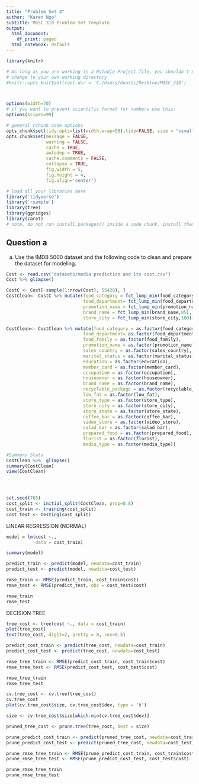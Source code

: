 ```yaml
---
title: "Problem Set 4"
author: "Karen Ngo"
subtitle: MGSC 310 Problem Set Template
output:
  html_document:
    df_print: paged
  html_notebook: default
---
```


```r


library(knitr)

# As long as you are working in a Rstudio Project file, you shouldn't need to 'hard code' directories like this
# change to your own working directory
#knitr::opts_knit$set(root.dir = 'C:/Users/doosti/Desktop/MGSC_310')



options(width=70)
# if you want to prevent scientific format for numbers use this:
options(scipen=99)

# general rchunk code options
opts_chunk$set(tidy.opts=list(width.wrap=50),tidy=FALSE, size = "vsmall")
opts_chunk$set(message = FALSE,
               warning = FALSE,
               cache = TRUE,
               autodep = TRUE,
               cache.comments = FALSE,
               collapse = TRUE,
               fig.width = 5,
               fig.height = 4,
               fig.align='center')

```

```r

# load all your libraries here
library('tidyverse')
library('rsample')
library(tree)
library(ggridges)
library(caret)
# note, do not run install.packages() inside a code chunk. install them in the console outside of a code chunk. 

```


## Question a

a) Use the IMDB 5000 dataset and the following code to clean and prepare the dataset for modeling.


```r

Cost <- read.csv("datasets/media prediction and its cost.csv")
Cost %>% glimpse()

CostC <- Cost[-sample(1:nrow(Cost), 55428), ]
CostClean<- CostC %>% mutate(food_category = fct_lump_min(food_category,125),
                             food_department= fct_lump_min(food_department,175),
                             promotion_name = fct_lump_min(promotion_name,125),
                             brand_name = fct_lump_min(brand_name,85),
                             store_city = fct_lump_min(store_city,100))

CostClean<- CostClean %>% mutate(food_category = as.factor(food_category),
                             food_department= as.factor(food_department),
                             food_family = as.factor(food_family),
                             promotion_name = as.factor(promotion_name),
                             sales_country = as.factor(sales_country),
                             marital_status = as.factor(marital_status),
                             education = as.factor(education),
                             member_card = as.factor(member_card),
                             occupation = as.factor(occupation),
                             houseowner = as.factor(houseowner),
                             brand_name = as.factor(brand_name),
                             recyclable_package = as.factor(recyclable_package),
                             low_fat = as.factor(low_fat),
                             store_type = as.factor(store_type),
                             store_city = as.factor(store_city),
                             store_state = as.factor(store_state),
                             coffee_bar = as.factor(coffee_bar),
                             video_store = as.factor(video_store),
                             salad_bar = as.factor(salad_bar),
                             prepared_food = as.factor(prepared_food),
                             florist = as.factor(florist),
                             media_type = as.factor(media_type))

#Summary Stats
CostClean %>%  glimpse()
summary(CostClean)
view(CostClean)
                               




```


```r

set.seed(765)
cost_split <- initial_split(CostClean, prop=0.8)
cost_train <- training(cost_split)
cost_test <- testing(cost_split)

```

LINEAR REGRESSION (NORMAL)
```r

model = lm(cost ~., 
           data = cost_train)

summary(model)

```

```r

predict_train <- predict(model, newdata=cost_train)
predict_test <- predict(model, newdata=cost_test)

```

```r

rmse_train <- RMSE(predict_train, cost_train$cost)
rmse_test <- RMSE(predict_test, obs = cost_test$cost)

rmse_train
rmse_test

```

DECISION TREE

```r

tree_cost <- tree(cost ~., data = cost_train)
plot(tree_cost)
text(tree_cost, digit=2, pretty = 0, cex=0.5)


```
```r

predict_cost_train <- predict(tree_cost, newdata=cost_train)
predict_cost_test <- predict(tree_cost, newdata=cost_test)

rmse_tree_train <- RMSE(predict_cost_train, cost_train$cost)
rmse_tree_test <- RMSE(predict_cost_test, cost_test$cost)

rmse_tree_train
rmse_tree_test

```


```r

cv.tree_cost <- cv.tree(tree_cost)
cv.tree_cost
plot(cv.tree_cost$size, cv.tree_cost$dev, type = 'b')

```
```r

size <- cv.tree_cost$size[which.min(cv.tree_cost$dev)]

pruned_tree_cost <- prune.tree(tree_cost, best = size)

prune_predict_cost_train <- predict(pruned_tree_cost, newdata=cost_train)
prune_predict_cost_test <- predict(pruned_tree_cost, newdata=cost_test)

prune_rmse_tree_train <- RMSE(prune_predict_cost_train, cost_train$cost)
prune_rmse_tree_test <- RMSE(prune_predict_cost_test, cost_test$cost)

prune_rmse_tree_train
prune_rmse_tree_test

```





